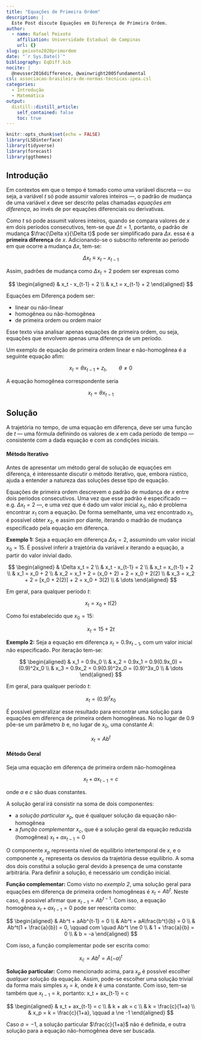 ```yaml
---
title: "Equações de Primeira Ordem"
description: |
  Este Post discute Equações em Diferença de Primeira Ordem.
author:
  - name: Rafael Peixoto
    affiliation: Universidade Estadual de Campinas
    url: {}
slug: peixoto2020primordem
date: "`r Sys.Date()`"
bibliography: EqDiff.bib
nocite: | 
  @neusser2016difference, @wainwright2005fundamental
csl: associacao-brasileira-de-normas-tecnicas-ipea.csl
categories:
  - Introdução
  - Matemática
output:
  distill::distill_article:
    self_contained: false
    toc: true
---
```


```r
knitr::opts_chunk$set(echo = FALSE)
library(LSDinterface)
library(tidyverse)
library(forecast)
library(ggthemes)
```

## Introdução

Em contextos em que o tempo é tomado como uma variável discreta --- ou seja, a variável $t$ só pode assumir valores inteiros ---, o padrão de mudança de uma variável $x$ deve ser descrito pelas chamadas *equações em diferença*, ao invés de por equações diferenciais ou derivativas.

Como $t$ só pode assumit valores inteiros, quando se compara valores de $x$ em dois períodos consecutivos, tem-se que $\Delta t = 1$, portanto, o padrão de mudança $\frac{\Delta x}{\Delta t}$ pode ser simplificado para $\Delta x$. essa é a **primeira diferença** de $x$. Adicionando-se o subscrito referente ao periodo em que ocorre a mudança $\Delta x$, tem-se:

$$
\Delta x_t \equiv x_t - x_{t-1}
$$

Assim, padrões de mudança como $\Delta x_t = 2$ podem ser expresas como

$$
\begin{aligned}
& x_t - x_{t-1} = 2 \\
& x_t = x_{t-1} + 2
\end{aligned}
$$

Equações em Diferença podem ser:

- linear ou não-linear
- homogênea ou não-homogênea
- de primeira ordem ou ordem maior

Esse texto visa analisar apenas equações de primeira ordem, ou seja, equações que envolvem apenas uma diferença de um período.

Um exemplo de equação de primeira ordem linear e não-homogênea é a seguinte equação afim:

$$
x_t = \theta x_{t-1} + z_t, \qquad \theta \ne 0
$$

A equação homogênea correspondente seria 

$$
x_t = \theta x_{t-1}
$$

## Solução

A trajetória no tempo, de uma equação em diferença, deve ser uma função de $t$ --- uma fórmula definindo os valores de $x$ em cada período de tempo --- consistente com a dada equação e com as condições iniciais.

#### Método Iterativo

Antes de apresentar um método geral de solução de equações em diferença, é interessante discutir o método iterativo, que, embora rústico, ajuda a entender a natureza das soluções desse tipo de equação.

Equações de primeira ordem descrevem o padrão de mudança de $x$ entre dois períodos consecutivos. Uma vez que esse padrão é especificado --- e.g. $\Delta x_t = 2$ ---, e uma vez que é dado um valor inicial $x_0$, não é problema encontrar $x_1$ com a equação. De forma semelhante, uma vez encontrado $x_1$, é possível obter $x_2$, e assim por diante, iterando o madrão de mudança especificado pela equação em diferença.

**Exemplo 1:** Seja a equação em diferença $\Delta x_t = 2$, assumindo um valor inicial $x_0 = 15$. É possível inferir a trajetória da variável $x$ iterando a equação, a partir do valor inivial dado.

$$
\begin{aligned}
& \Delta x_t = 2 \\
& x_t - x_{t-1} = 2 \\
& x_t = x_{t-1} + 2 \\
& x_1 = x_0 + 2 \\
& x_2 = x_1 + 2 = (x_0 + 2) + 2 = x_0 + 2(2) \\
& x_3 = x_2 + 2 = [x_0 + 2(2)] + 2 = x_0 + 3(2) \\
& \dots
\end{aligned}
$$

Em geral, para qualquer período $t$:

$$
x_t = x_0 + t(2)
$$

Como foi estabelecido que $x_0 = 15$:

$$
x_t = 15 + 2t
$$

**Exemplo 2:** Seja a equação em diferença $x_t = 0.9x_{t-1}$, com um valor inicial não especificado. Por iteração tem-se:

$$
\begin{aligned}
& x_1 = 0.9x_0 \\
& x_2 = 0.9x_1 = 0.9(0.9x_0) = (0.9)^2x_0 \\
& x_3 = 0.9x_2 = 0.9(0.9)^2x_0 = (0.9)^3x_0 \\
& \dots
\end{aligned}
$$

Em geral, para qualquer período $t$:

$$
x_t = (0.9)^tx_0
$$

É possível generalizar esse resultado para encontrar uma solução para equações em diferença de primeira ordem homogêneas. No no lugar de $0.9$ põe-se um parâmetro $b$ e, no lugar de $x_0$, uma constante $A$:

$$
x_t = Ab^t
$$

#### Método Geral

Seja uma equação em diferença de primeira ordem não-homogênea

$$
x_t + ax_{t-1} = c
$$

onde $a$ e $c$ são duas constantes. 

A solução geral irá consistir na soma de dois componentes: 

- a *solução particular* $x_p$, que é qualquer solução da equação não-homogênea
- a *função complementar* $x_c$, que é a solução geral da equação reduzida (homogênea) $x_t + ax_{t-1} = 0$

O componente $x_p$ representa nível de equilíbrio intertemporal de $x$, e o componente $x_c$ representa os desvios da trajetória desse equilíbrio. A soma dos dois constitui a solução geral devido à presença de uma constante arbitrária. Para definir a solução, é necessário um condição inicial.

**Função complementar:** Como visto no *exemplo 2*, uma solução geral para equações em diferença de primeira ordem homogêneas é $x_t = Ab^t$. Neste caso, é possivel afirmar que $x_{t-1} = Ab^{t-1}$. Com isso, a equação homogênea $x_t + ax_{t-1} = 0$ pode ser reescrita como:

$$
\begin{aligned}
& Ab^t + aAb^{t-1} = 0 \\
& Ab^t + aA\frac{b^t}{b} = 0 \\
& Ab^t(1 + \frac{a}{b}) = 0, \qquad com \quad Ab^t \ne 0 \\
& 1 + \frac{a}{b} = 0 \\
& b = -a
\end{aligned}
$$

Com isso, a função complementar pode ser escrita como:

$$
x_c = Ab^t = A(-a)^t
$$

**Solução particular:** Como mencionado acima, para $x_p$ é possível escolher *qualquer* solução da equação. Assim, pode-se escolher uma solução trivial da forma mais simples $x_t = k$, onde $k$ é uma constante. Com isso, tem-se também que $x_{t-1} = k$, portanto: x_t + ax_{t-1} = c

$$
\begin{aligned}
& x_t + ax_{t-1} = c \\
& k + ak = c \\
& k = \frac{c}{1+a} \\
& x_p = k = \frac{c}{1+a}, \qquad a \ne -1
\end{aligned}
$$

Caso $a = -1$, a solução particular $\frac{c}{1+a}$ não é definida, e outra solução para a equação não-homogênea deve ser buscada. 






